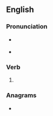 ==English==

===Pronunciation===
* {{a|US}} {{IPA|en|/ˈsəʊd/}}
* {{audio|en|LL-Q1860 (eng)-Vealhurl-sewed.wav ‎|Audio (UK)}}

===Verb===
{{head|en|verb form}}

# {{en-past of|sew}}

===Anagrams===
* {{anagrams|en|a=deesw|Swede|swede|weeds}}